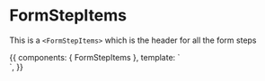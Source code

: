 <!-- FormStepItems.stories.mdx -->



<Meta
  title="Components/Form Steppers/FormStepItems"
  component={FormStepItems}
  decorators={[withKnobs]}
/>

# FormStepItems

This is a `<FormStepItems>` which is the header for all the form steps

<Props of={FormStepItems} />

<Canvas>
  <Story
    name="Primary"
    height="400px"
  >
    {{
      components: { FormStepItems },
      template: `<div><v-stepper alt-labels v-model="stepIndex"><FormStepItems :stepIndex={1}/></v-stepper></div>`,
    }}
  </Story>
</Canvas>
